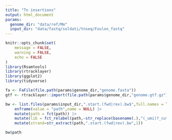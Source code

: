 ```yaml
---
title: "Tn insertions"
output: html_document
params:
  genome_dir: "data/ref/Mm"
  input_dir: "data/fastq/soldati/tnseq/Foulon_fastq"
---
```




```r
knitr::opts_chunk$set(
	message = FALSE,
	warning = FALSE,
	echo = FALSE
)
library(Rsamtools)
library(rtracklayer)
library(ggplot2)
library(tidyverse)
```


```r
fa <- FaFile(file.path(params$genome_dir,"genome.fasta"))
gtf <- rtracklayer::import(file.path(params$genome_dir,"genome.gtf.gz"),genome=seqinfo(fa))
```


```r
bw <- list.files(params$input_dir,".start.(fwd|rev).bw$",full.names = TRUE) |>
	enframe(value = "path",name = NULL) |>
	mutate(path = fct(path)) |>
	mutate(lib = fct_relabel(path,~str_replace(basename(.),"(_umi)?_cutadapt.*$",""))) |>
	mutate(strand=str_extract(path,".start.(fwd|rev).bw",1))
```

```r
bw$path
```







